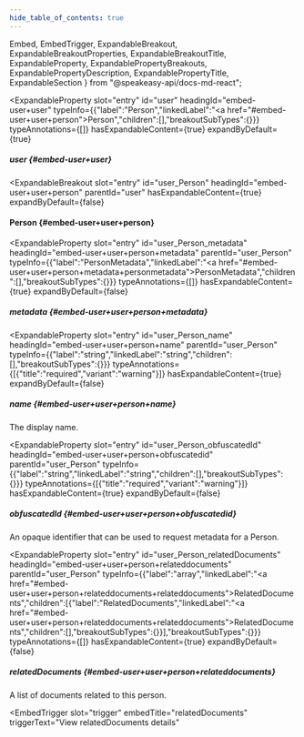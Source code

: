 ```yaml
---
hide_table_of_contents: true
---
```

  Embed,
  EmbedTrigger,
  ExpandableBreakout,
  ExpandableBreakoutProperties,
  ExpandableBreakoutTitle,
  ExpandableProperty,
  ExpandablePropertyBreakouts,
  ExpandablePropertyDescription,
  ExpandablePropertyTitle,
  ExpandableSection
} from "@speakeasy-api/docs-md-react";

<ExpandableSection>

<ExpandableProperty
  slot="entry"
  id="user"
  headingId="embed-user+user"
  typeInfo={{"label":"Person","linkedLabel":"<a href=\"#embed-user+user+person\">Person</a>","children":[],"breakoutSubTypes":{}}}
  typeAnnotations={[]}
  hasExpandableContent={true}
  expandByDefault={true}
>

<ExpandablePropertyTitle slot="title">

##### user \{#embed-user+user\}

</ExpandablePropertyTitle>

<ExpandablePropertyBreakouts slot="breakouts">

<ExpandableBreakout
  slot="entry"
  id="user_Person"
  headingId="embed-user+user+person"
  parentId="user"
  hasExpandableContent={true}
  expandByDefault={false}
>

<ExpandableBreakoutTitle slot="title">

#### Person \{#embed-user+user+person\}

</ExpandableBreakoutTitle>

<ExpandableBreakoutProperties slot="properties">

<ExpandableProperty
  slot="entry"
  id="user_Person_metadata"
  headingId="embed-user+user+person+metadata"
  parentId="user_Person"
  typeInfo={{"label":"PersonMetadata","linkedLabel":"<a href=\"#embed-user+user+person+metadata+personmetadata\">PersonMetadata</a>","children":[],"breakoutSubTypes":{}}}
  typeAnnotations={[]}
  hasExpandableContent={true}
  expandByDefault={false}
>

<ExpandablePropertyTitle slot="title">

##### metadata \{#embed-user+user+person+metadata\}

</ExpandablePropertyTitle>

<Embed slot="embed">

<EmbedTrigger slot="trigger" embedTitle="metadata" triggerText="View metadata details">

<Embedmetadata />

</EmbedTrigger>

</Embed>

</ExpandableProperty>

<ExpandableProperty
  slot="entry"
  id="user_Person_name"
  headingId="embed-user+user+person+name"
  parentId="user_Person"
  typeInfo={{"label":"string","linkedLabel":"string","children":[],"breakoutSubTypes":{}}}
  typeAnnotations={[{"title":"required","variant":"warning"}]}
  hasExpandableContent={true}
  expandByDefault={false}
>

<ExpandablePropertyTitle slot="title">

##### name \{#embed-user+user+person+name\}

</ExpandablePropertyTitle>

<ExpandablePropertyDescription slot="description">

The display name.

</ExpandablePropertyDescription>

</ExpandableProperty>

<ExpandableProperty
  slot="entry"
  id="user_Person_obfuscatedId"
  headingId="embed-user+user+person+obfuscatedid"
  parentId="user_Person"
  typeInfo={{"label":"string","linkedLabel":"string","children":[],"breakoutSubTypes":{}}}
  typeAnnotations={[{"title":"required","variant":"warning"}]}
  hasExpandableContent={true}
  expandByDefault={false}
>

<ExpandablePropertyTitle slot="title">

##### obfuscatedId \{#embed-user+user+person+obfuscatedid\}

</ExpandablePropertyTitle>

<ExpandablePropertyDescription slot="description">

An opaque identifier that can be used to request metadata for a Person.

</ExpandablePropertyDescription>

</ExpandableProperty>

<ExpandableProperty
  slot="entry"
  id="user_Person_relatedDocuments"
  headingId="embed-user+user+person+relateddocuments"
  parentId="user_Person"
  typeInfo={{"label":"array","linkedLabel":"<a href=\"#embed-user+user+person+relateddocuments+relateddocuments\">RelatedDocuments</a>","children":[{"label":"RelatedDocuments","linkedLabel":"<a href=\"#embed-user+user+person+relateddocuments+relateddocuments\">RelatedDocuments</a>","children":[],"breakoutSubTypes":{}}],"breakoutSubTypes":{}}}
  typeAnnotations={[]}
  hasExpandableContent={true}
  expandByDefault={false}
>

<ExpandablePropertyTitle slot="title">

##### relatedDocuments \{#embed-user+user+person+relateddocuments\}

</ExpandablePropertyTitle>

<ExpandablePropertyDescription slot="description">

A list of documents related to this person.

</ExpandablePropertyDescription>

<Embed slot="embed">

<EmbedTrigger
  slot="trigger"
  embedTitle="relatedDocuments"
  triggerText="View relatedDocuments details"
>

<Embedrelateddocuments />

</EmbedTrigger>

</Embed>

</ExpandableProperty>

</ExpandableBreakoutProperties>

</ExpandableBreakout>

</ExpandablePropertyBreakouts>

</ExpandableProperty>

</ExpandableSection>